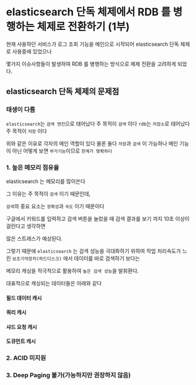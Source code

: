 # elasticsearch 단독 체제에서 RDB 를 병행하는 체제로 전환하기 (1부)

현재 사용하던 서비스가 로그 조회 기능을 메인으로 시작되어 elasticsearch 단독 체제로 사용중에 있었으나

몇가지 이슈사항들이 발생하여 RDB 를 병행하는 방식으로 체제 전환을 고려하게 되었다.

## elasticsearch 단독 체제의 문제점

### 태생이 다름

`elasticsearch`는 `검색 엔진`으로 태어났다 주 목적이 `검색` 이다
`rdb`는 `저장소`로 태어났다 주 목적이 `저장` 이다

위와 같은 이유로 각자의 메인 역할이 있다
물론 둘다 `저장`과 `검색` 이 가능하나 메인 기능이 아닌 어떻게 보면 `부가기능`이므로 `한계가 명확하다`

### 1. 높은 메모리 점유율

elasticsearch 는 메모리를 많이쓴다

그 이유는 주 목적이 `검색` 이기 때문인데,

`검색`의 중요 요소는 `정확성`과 `속도` 이기 때문이다

구글에서 키워드를 입력하고 검색 버튼을 눌렀을 때 검색 결과를 보기 까지 10초 이상이 걸린다고 생각하면

많은 스트레스가 예상된다.

그렇기 때문에 `elasticsearch` 는 검색 성능을 극대화하기 위하여 작업 처리속도가 느린 `보조기억장치(하드디스크)` 에서 데이터를 바로 검색하기 보다는

메모리 캐싱을 적극적으로 활용하여 `높은 검색 성능`을 발휘환다.

대표적으로 캐싱되는 데이터들은 아래와 같다

#### 필드 데이터 캐시

#### 쿼리 캐시

#### 샤드 요청 캐시

#### 도큐먼트 캐시

### 2. ACID 미지원

### 3. Deep Paging 불가(가능하지만 권장하지 않음)
